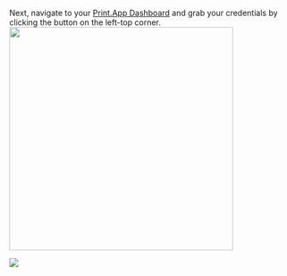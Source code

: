 Next, navigate to your [Print.App Dashboard](https://admin.print.app/domains) and grab your credentials by clicking the button on the left-top corner.
<img width="400" src="/images/copy-domain-btn.png" />
<Frame>
    <img class="rounded-md" src="/images/copy-domain.png" />
</Frame>
<br/>